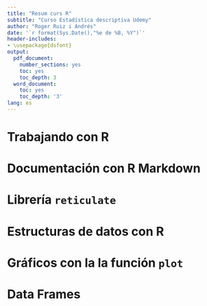 ```yaml
---
title: "Resum curs R"
subtitle: "Curso Estadística descriptiva Udemy"
author: "Roger Ruiz i Andrés"
date: '`r format(Sys.Date(),"%e de %B, %Y")`'
header-includes: 
- \usepackage{dsfont}
output:
  pdf_document:
    number_sections: yes
    toc: yes
    toc_depth: 3
  word_document:
    toc: yes
    toc_depth: '3'
lang: es
---
```


\newpage

# Trabajando con R  
  
# Documentación con R Markdown  
  
# Librería `reticulate`  
  
# Estructuras de datos con R  
  
# Gráficos con la la función `plot` 
  
# Data Frames  
  
  